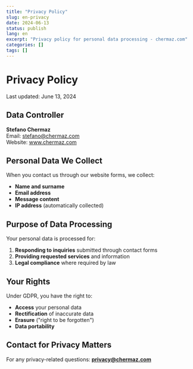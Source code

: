 ```yaml
---
title: "Privacy Policy"
slug: en-privacy
date: 2024-06-13
status: publish
lang: en
excerpt: "Privacy policy for personal data processing - chermaz.com"
categories: []
tags: []
---
```


<div class="content-large">

# Privacy Policy

Last updated: June 13, 2024

## Data Controller

**Stefano Chermaz**  
Email: stefano@chermaz.com  
Website: www.chermaz.com

## Personal Data We Collect

When you contact us through our website forms, we collect:

- **Name and surname**
- **Email address** 
- **Message content**
- **IP address** (automatically collected)

## Purpose of Data Processing

Your personal data is processed for:

1. **Responding to inquiries** submitted through contact forms
2. **Providing requested services** and information
3. **Legal compliance** where required by law

## Your Rights

Under GDPR, you have the right to:

- **Access** your personal data
- **Rectification** of inaccurate data
- **Erasure** ("right to be forgotten")
- **Data portability**

## Contact for Privacy Matters

For any privacy-related questions: **privacy@chermaz.com**

</div>